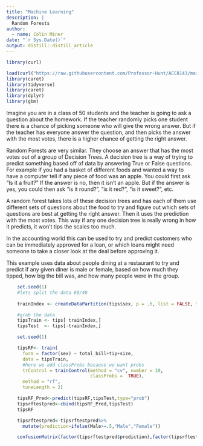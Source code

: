 ```yaml
---
title: "Machine Learning"
description: |
  Random Forests
author:
  - name: Colin Miner 
date: "`r Sys.Date()`"
output: distill::distill_article
---
```


```r
library(curl)

load(curl("https://raw.githubusercontent.com/Professor-Hunt/ACC8143/main/data/tips.rda"))
library(caret)
library(tidyverse)
library(caret)
library(dplyr)
library(gbm)
```

Imagine you are in a class of 50 students and the teacher is going to ask a question about the homework. If the teacher randomly picks one student there is a chance of picking someone who will give the wrong answer. But if the teacher has everyone answer the question, and then picks the answer with the most votes, there is a higher chance of getting the right answer.

Random Forests are very similar. They choose an answer that has the most votes out of a group of Decision Trees. A decision tree is a way of trying to predict something based off of data by answering True or False questions. For example if you had a basket of different foods and wanted a way to have a computer tell if any piece of food was an apple. You could first ask "Is it a fruit?" If the answer is no, then it isn't an apple. But if the answer is yes, you could then ask "is it round?", "is it red?", "is it sweet?", etc.

A random forest takes lots of these decision trees and has each of them use different sets of questions about the food to try and figure out which sets of questions are best at getting the right answer. Then it uses the prediction with the most votes. This way if any one decision tree is really wrong in how it predicts, it won't tips the scales too much.

In the accounting world this can be used to try and predict customers who can be immediately approved for a loan, or which loans might need someone to take a closer look at the deal before approving it.

This example uses data about people dining at a restaurant to try and predict if any given diner is male or female, based on how much they tipped, how big the bill was, and how many people were in the group.

```r
    set.seed(1)
    #lets split the data 60/40
     
    trainIndex <- createDataPartition(tips$sex, p = .6, list = FALSE, times = 1)

    #grab the data
    tipsTrain <- tips[ trainIndex,]
    tipsTest  <- tips[-trainIndex,]

    set.seed(1)

    tipsRF<- train(
      form = factor(sex) ~ total_bill+tip+size,
      data = tipsTrain,
      #here we add classProbs because we want probs
      trControl = trainControl(method = "cv", number = 10,
                               classProbs =  TRUE),
      method = "rf",
      tuneLength = 2)

    tipsRF_Pred<-predict(tipsRF,tipsTest,type="prob")
    tipsrftestpred<-cbind(tipsRF_Pred,tipsTest)
    tipsRF

    tipsrftestpred<-tipsrftestpred%>%
      mutate(prediction=ifelse(Male>=.5,"Male","Female"))

    confusionMatrix(factor(tipsrftestpred$prediction),factor(tipsrftestpred$sex))

```
